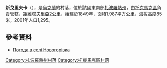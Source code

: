 {{coord|47|22|28|N|35|32|24|E|scale:100000|display=title}}

'''新戈里夫卡'''（{{lang-uk|Новогорівка}}），是[[烏克蘭|烏克蘭]]的村落，位於該國東南部[[扎波羅熱州|扎波羅熱州]]，由[[托克馬克區|托克馬克區]]負責管轄，距離[[塔夫里亞|塔夫里亞]]2公里，始建於1849年，面積1.987平方公里，海拔高度85米，2001年人口1,295。

==參考資料==
* [http://weather.in.ua/ua/zaporozhskaja/17491 Погода в селі Новогорівка] {{Wayback|url=http://weather.in.ua/ua/zaporozhskaja/17491 |date=20160305074144 }}

[[Category:扎波羅熱州村落|Category:扎波羅熱州村落]]
[[Category:托克馬克區村落|Category:托克馬克區村落]]


{{Zaporizhia-geo-stub}}